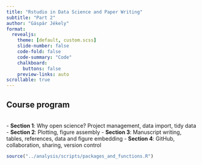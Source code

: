 ```yaml
---
title: "Rstudio in Data Science and Paper Writing"
subtitle: "Part 2"
author: "Gáspár Jékely"
format:
  revealjs: 
    theme: [default, custom.scss]
    slide-number: false
    code-fold: false
    code-summary: "Code"
    chalkboard: 
      buttons: false
    preview-links: auto
scrollable: true
---
```


## Course program

<br>
- **Section 1**: Why open science? Project management, data import, tidy data
- **Section 2**: Plotting, figure assembly
- **Section 3**: Manuscript writing, tables, references, data and figure embedding
- **Section 4**: GitHub, collaboration, sharing, version control

```r
source("../analysis/scripts/packages_and_functions.R")
```

